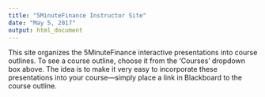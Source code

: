 ```yaml
---
title: "5MinuteFinance Instructor Site"
date: "May 5, 2017"
output: html_document
---
```


This site organizes the 5MinuteFinance interactive presentations into course outlines.  To see a course outline, choose it from the 'Courses' dropdown box above.  The idea is to make it very easy to incorporate these presentations into your course---simply place a link in Blackboard to the course outline.





